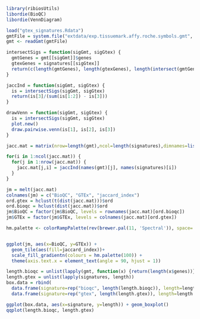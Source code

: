 ```r
library(ribiosUtils)
libordie(BioQC)
libordie(VennDiagram)
```

```r
load("gtex_signatures.Rdata")
gmtFile = system.file("extdata/exp.tissuemark.affy.roche.symbols.gmt", package="BioQC")
gmt <- readGmt(gmtFile)

intersectSigs = function(sigGmt, sigGtex) {
  gmtGenes = gmt[[sigGmt]]$genes
  gtexGenes = signatures[[sigGtex]]
  return(c(length(gmtGenes), length(gtexGenes), length(intersect(gmtGenes, gtexGenes))))
}

jaccInd = function(sigGmt, sigGtex) {
  is = intersectSigs(sigGmt, sigGtex)
  return(is[3]/(sum(is[1:2]) - is[3]))
}

drawVenn = function(sigGmt, sigGtex) {
  is = intersectSigs(sigGmt, sigGtex)
  plot.new()
  draw.pairwise.venn(is[1], is[2], is[3])
}

jacc.mat = matrix(nrow=length(gmt),ncol=length(signatures),dimnames=list(names(gmt), names(signatures)))

for(i in 1:ncol(jacc.mat)) {
  for(j in 1:nrow(jacc.mat)) {
    jacc.mat[j,i] = jaccInd(names(gmt)[j], names(signatures)[i])
  }
}

jm = melt(jacc.mat)
colnames(jm) = c("BioQC", "GTEx", "jaccard_index")
ord.gtex = hclust(t(dist(jacc.mat)))$ord
ord.bioqc = hclust(dist(jacc.mat))$ord
jm$BioQC = factor(jm$BioQC, levels = rownames(jacc.mat)[ord.bioqc])
jm$GTEx = factor(jm$GTEx, levels = colnames(jacc.mat)[ord.gtex])

hm.palette <- colorRampPalette(rev(brewer.pal(11, 'Spectral')), space='Lab')  


ggplot(jm, aes(x=BioQC, y=GTEx)) + 
  geom_tile(aes(fill=jaccard_index))+
  scale_fill_gradientn(colours = hm.palette(100)) +
  theme(axis.text.x = element_text(angle = 90, hjust = 1))

length.bioqc = unlist(lapply(gmt, function(x) {return(length(x$genes))}))
length.gtex = unlist(lapply(signatures, length))
box.data = rbind(
  data.frame(signature=rep("bioqc", length(length.bioqc)), length=length.bioqc),
  data.frame(signature=rep("gtex", length(length.gtex)), length=length.gtex))

ggplot(box.data, aes(x=signature, y=length)) + geom_boxplot()
qqplot(length.bioqc, length.gtex)
```
